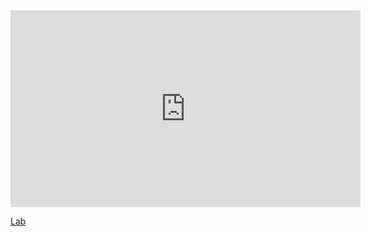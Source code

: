 <iframe width="560" height="315" src="https://www.youtube.com/embed/4XOoRwHh-Xk" frameborder="0" allow="accelerometer; autoplay; encrypted-media; gyroscope; picture-in-picture" allowfullscreen></iframe>

[Lab](https://sta-363-s20.lucymcgowan.com/labs/lab-06-ensemble.html)